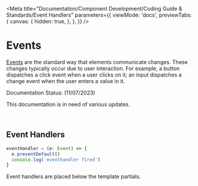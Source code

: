 
<Meta
  title="Documentation/Component Development/Coding Guide & Standards/Event Handlers"
  parameters={{
    viewMode: 'docs',
    previewTabs: {
      canvas: {
        hidden: true,
      },
    },
  }}
/>

# Events
[Events](https://lit.dev/docs/components/events/) are the standard way that elements communicate changes. 
These changes typically occur due to user interaction. 
For example, a button dispatches a click event when a user clicks on it; 
an input dispatches a change event when the user enters a value in it.

<outline-core-alert status="warning">
  <span slot="header">Documentation Status: (11/07/2023)</span>
  <p>This documentation is in need of various updates.</p>
</outline-core-alert>
<br />

## Event Handlers

```typescript
eventHandler = (e: Event) => { 
  e.preventDefault()   
  console.log('eventhandler fired')
}
```

Event handlers are placed below the template partials.
